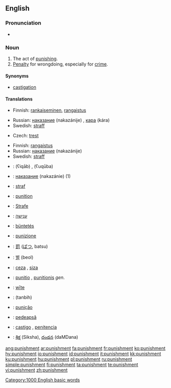{{wikipedia}}

==English==

===Pronunciation===
*{{audio|en-us-punishment.ogg|Audio (US)}}

===Noun===
{{en-noun}}

# The act of [[punish|punishing]].
# [[penalty|Penalty]] for wrongdoing, especially for [[crime]].

====Synonyms====
*[[castigation]]

====Translations====
{{trans-top|the act of punishment}}
*Finnish: [[rankaiseminen]], [[rangaistus]] 
{{trans-mid}}
*Russian: [[наказание]] (nakazánije) {{n}}, [[кара]] (kára) {{f}}
*Swedish: [[straff]] {{n}}
{{trans-bottom}}

{{trans-top|penalty for wrongdoing}}
*Czech: [[trest]] {{m}}
{{trans-mid}}
*Finnish: [[rangaistus]]
*Russian: [[наказание]] (nakazánije) {{n}}
*Swedish: [[straff]] {{n}}
{{trans-bottom}}

{{checktrans}}

*{{ttbc|Arabic}}: {{ARchar|[[عقاب]]}} (ʕiqāb) {{m}}, {{ARchar|[[عقوبة]]}} (ʕuqūba) {{f}}
*{{ttbc|Bulgarian}}: [[наказание]] (nakazánie) {{n}} (1)
*{{ttbc|Dutch}}: [[straf]] {{f}}
*{{ttbc|French}}: [[punition]] {{f}}
*{{ttbc|German}}: [[Strafe]] {{f}}
*{{ttbc|Hebrew}}: [[ענישה]] {{f}}
*{{ttbc|Hungarian}}: [[büntetés]]
*{{ttbc|Italian}}: [[punizione]] {{f}}
*{{ttbc|Japanese}}: [[罰]] ([[ばつ]], batsu)
*{{ttbc|Korean}}: [[벌]] (beol)

*{{ttbc|Kurdish}}: [[ceza]] {{m}}, [[siza]] {{m}}
*{{ttbc|Latin}}: [[punitio]] {{f}}, [[punitionis]] ''gen.''
*{{ttbc|Old English}}: [[wite|wīte]] {{n}}
*{{ttbc|Persian}}: {{FAchar|[[تنبیه]]}} (tanbih)
*{{ttbc|Portuguese}}: [[punição]] {{f}}
*{{ttbc|Romanian}}: [[pedeapsă]] {{f}}
*{{ttbc|Spanish}}: [[castigo]] {{m}}, [[penitencia]] {{f}}
*{{ttbc|Telugu}}: [[శిక్ష]] (Siksha), [[దండన]] (daMDana)

[[Category:1000 English basic words]]

[[ang:punishment]]
[[ar:punishment]]
[[fa:punishment]]
[[fr:punishment]]
[[ko:punishment]]
[[hy:punishment]]
[[io:punishment]]
[[id:punishment]]
[[it:punishment]]
[[kk:punishment]]
[[ku:punishment]]
[[hu:punishment]]
[[pl:punishment]]
[[ru:punishment]]
[[simple:punishment]]
[[fi:punishment]]
[[ta:punishment]]
[[te:punishment]]
[[vi:punishment]]
[[zh:punishment]]